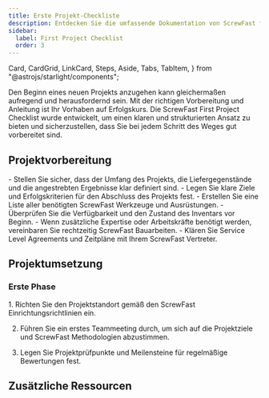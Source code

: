 ```yaml
---
title: Erste Projekt-Checkliste
description: Entdecken Sie die umfassende Dokumentation von ScrewFast für einen eingehenden Einblick in unsere erstklassigen Werkzeuge und Bauleistungen.
sidebar:
  label: First Project Checklist
  order: 3
---
```


  Card,
  CardGrid,
  LinkCard,
  Steps,
  Aside,
  Tabs,
  TabItem,
} from "@astrojs/starlight/components";

Den Beginn eines neuen Projekts anzugehen kann gleichermaßen aufregend und herausfordernd sein. Mit der richtigen Vorbereitung und Anleitung ist Ihr Vorhaben auf Erfolgskurs. Die ScrewFast First Project Checklist wurde entwickelt, um einen klaren und strukturierten Ansatz zu bieten und sicherzustellen, dass Sie bei jedem Schritt des Weges gut vorbereitet sind.

## Projektvorbereitung

<CardGrid>
  <Card title="Umfang und Ziele">
    - Stellen Sie sicher, dass der Umfang des Projekts, die Liefergegenstände
    und die angestrebten Ergebnisse klar definiert sind. - Legen Sie klare Ziele
    und Erfolgskriterien für den Abschluss des Projekts fest.
  </Card>
  <Card title="Werkzeuge und Ausrüstung">
    - Erstellen Sie eine Liste aller benötigten ScrewFast Werkzeuge und
    Ausrüstungen. - Überprüfen Sie die Verfügbarkeit und den Zustand des
    Inventars vor Beginn.
  </Card>
  <Card title="Dienstleistungen arrangieren">
    - Wenn zusätzliche Expertise oder Arbeitskräfte benötigt werden, vereinbaren
    Sie rechtzeitig ScrewFast Bauarbeiten. - Klären Sie Service Level Agreements
    und Zeitpläne mit Ihrem ScrewFast Vertreter.
  </Card>
</CardGrid>

## Projektumsetzung

### Erste Phase

<Steps>
1. Richten Sie den Projektstandort gemäß den ScrewFast Einrichtungsrichtlinien ein.

2. Führen Sie ein erstes Teammeeting durch, um sich auf die Projektziele und ScrewFast Methodologien abzustimmen.

3. Legen Sie Projektprüfpunkte und Meilensteine für regelmäßige Bewertungen fest.
</Steps>

## Zusätzliche Ressourcen

<CardGrid>
  <LinkCard
    title="Ausführliche Anleitungen"
    description="Greifen Sie auf umfangreiche Dokumentationen und Benutzerhandbücher für ScrewFast Werkzeuge und Dienstleistungen zu."
    href="de/guides/getting-started"
  />
  <LinkCard
    title="Support-Kontakte"
    description="Halten Sie die Kontaktdaten für den ScrewFast Support bereit, der Ihnen während Ihres Projekts zur Verfügung steht."
    href="de/guides/getting-started"
  />
  <LinkCard
    title="Fortgeschrittenes Lernen"
    description="Erkunden Sie weitere Bildungsressourcen von ScrewFast, um Ihre Fähigkeiten und Ihr Wissensniveau zu verfeinern."
    href="de/guides/getting-started"
  />
</CardGrid>
